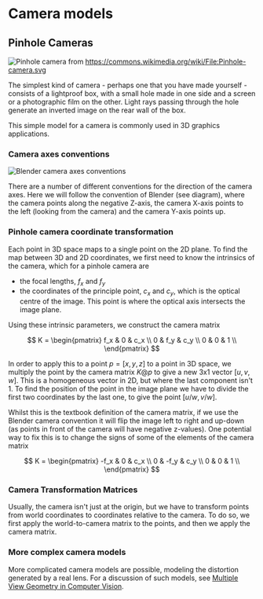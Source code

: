 # Camera models

## Pinhole Cameras

![Pinhole camera](https://upload.wikimedia.org/wikipedia/commons/thumb/3/3b/Pinhole-camera.svg/640px-Pinhole-camera.svg.png)
from https://commons.wikimedia.org/wiki/File:Pinhole-camera.svg

The simplest kind of camera - perhaps one that you have made yourself - consists of a lightproof box, with a small hole made in one side and a screen or a photographic film on the other. 
Light rays passing through the hole generate an inverted image on the rear wall of the box.

This simple model for a camera is commonly used in 3D graphics applications.

### Camera axes conventions

![Blender camera axes conventions](https://www.dropbox.com/scl/fi/2mkm4eza8e484o3yh7i1o/camera_axes.png?rlkey=st6e6jsm86wbt09q7t2vy9lpd&raw=1)

There are a number of different conventions for the direction of the camera axes. 
Here we will follow the convention of Blender (see diagram), where the camera points along the negative Z-axis, the camera X-axis points to the left (looking from the camera) and the camera Y-axis points up.

### Pinhole camera coordinate transformation

Each point in 3D space maps to a single point on the 2D plane. To find the map between 3D and 2D coordinates, we first need to know the intrinsics of the camera, which for a pinhole camera are
 - the focal lengths, $f_x$ and $f_y$ 
 - the coordinates of the principle point, $c_x$ and $c_y$, which is the optical centre of the image. This point is where the optical axis intersects the image plane.
 
Using these intrinsic parameters, we construct the camera matrix

$$
K = \begin{pmatrix}
f_x & 0 & c_x  \\
0 & f_y & c_y  \\
0 & 0 & 1  \\
\end{pmatrix}
$$
 
In order to apply this to a point $p=[x,y,z]$ to a point in 3D space, 
we multiply the point by the camera matrix $K @ p$ to give a new 3x1 vector 
$[u,v,w]$. This is a homogeneous vector in 2D, but where the last component isn't 1. To find the position of the point in the image plane we have to divide 
the first two coordinates by the last one, to give the point $[u/w, v/w]$.

Whilst this is the textbook definition of the camera matrix, if we use the Blender camera convention it will flip the image left to right and up-down (as points in front of the camera will have negative z-values). One potential way to fix this is to change the signs of some of the elements of the camera matrix

$$
K = \begin{pmatrix}
-f_x & 0 & c_x  \\
0 & -f_y & c_y  \\
0 & 0 & 1  \\
\end{pmatrix}
$$

### Camera Transformation Matrices

Usually, the camera isn't just at the origin, but we have to transform points from world coordinates to coordinates relative to the camera. 
To do so, we first apply the world-to-camera matrix to the points, and then we apply the camera matrix.

### More complex camera models

More complicated camera models are possible, modeling the distortion generated by a real lens. 
For a discussion of such models, see [Multiple View Geometry in Computer Vision](https://www.robots.ox.ac.uk/~vgg/hzbook/).